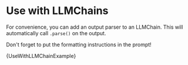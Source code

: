 # Use with LLMChains

For convenience, you can add an output parser to an LLMChain. This will automatically call `.parse()` on the output.

Don't forget to put the formatting instructions in the prompt!


<CodeBlock language="typescript">{UseWithLLMChainExample}</CodeBlock>
